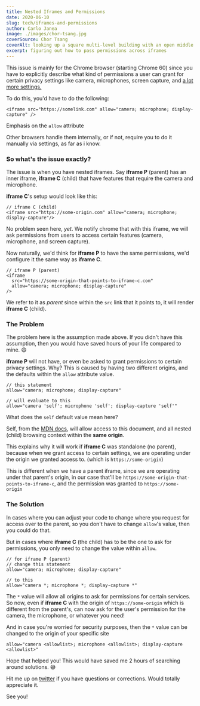```yaml
---
title: Nested Iframes and Permissions
date: 2020-06-10
slug: tech/iframes-and-permissions
author: Carlo Janea
image: ./images/chor-tsang.jpg
coverSource: Chor Tsang
coverAlt: looking up a square multi-level building with an open middle
excerpt: figuring out how to pass permissions across iframes
---
```


This issue is mainly for the Chrome browser (starting Chrome 60) since you have to explicitly describe what kind of permissions a user can grant for certain privacy settings like camera, microphones, screen capture, and [a lot more settings.](https://developer.mozilla.org/en-US/docs/Web/HTTP/Feature_Policy)

To do this, you'd have to do the following:

```
<iframe src="https://somelink.com" allow="camera; microphone; display-capture" />
```

Emphasis on the `allow` attribute

Other browsers handle them internally, or if not, require you to do it manually via settings, as far as i know.

### So what's the issue exactly?

The issue is when you have nested iframes. Say **iframe P** (parent) has an inner iframe, **iframe C** (child) that have features that require the camera and microphone.

**iframe C**'s setup would look like this:

```
// iframe C (child)
<iframe src="https://some-origin.com" allow="camera; microphone; display-capture"/>
```

No problem seen here, _yet_. We notify chrome that with this iframe, we will ask permissions from users to access certain features (camera, microphone, and screen capture).

Now naturally, we'd think for **iframe P** to have the same permissions, we'd configure it the same way as **iframe C**.

```
// iframe P (parent)
<iframe
  src="https://some-origin-that-points-to-iframe-c.com"
  allow="camera; microphone; display-capture"
/>
```

We refer to it as _parent_ since within the `src` link that it points to, it will render **iframe C** (child).

### The Problem

The problem here is the assumption made above. If you didn't have this assumption, then you would have saved hours of your life compared to mine. 😄

**iframe P** will not have, or even be asked to grant permissions to certain privacy settings. Why? This is caused by having two different origins, and the defaults within the `allow` attribute value.

```
// this statement
allow="camera; microphone; display-capture"

// will evaluate to this
allow="camera 'self'; microphone 'self'; display-capture 'self'"
```

What does the `self` default value mean here?

Self, from the [MDN docs](https://developer.mozilla.org/en-US/docs/Web/HTTP/Headers/Feature-Policy/camera), will allow access to this document, and all nested (child) browsing context within the **same origin**.

This explains why it will work if **iframe C** was standalone (no parent), because when we grant access to certain settings, we are operating under the origin we granted access to. (which is `https://some-origin`)

This is different when we have a parent iframe, since we are operating under that parent's origin, in our case that'll be `https://some-origin-that-points-to-iframe-c`, and the permission was granted to `https://some-origin`

### The Solution

In cases where you can adjust your code to change where you request for access over to the parent, so you don't have to change `allow`'s value, then you could do that.

But in cases where **iframe C** (the child) has to be the one to ask for permissions, you only need to change the value within `allow`.

```
// for iframe P (parent)
// change this statement
allow="camera; microphone; display-capture"

// to this
allow="camera *; microphone *; display-capture *"
```

The `*` value will allow all origins to ask for permissions for certain services. So now, even if **iframe C** with the origin of `https://some-origin` which is different from the parent's, can now ask for the user's permission for the camera, the microphone, or whatever you need!

And in case you're worried for security purposes, then the `*` value can be changed to the origin of your specific site

```
allow="camera <allowlist>; microphone <allowlist>; display-capture <allowlist>"
```

Hope that helped you! This would have saved me 2 hours of searching around solutions. 😅

Hit me up on [twitter](https://twitter.com/carlojanea) if you have questions or corrections. Would totally appreciate it.

See you!
